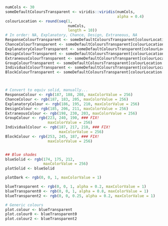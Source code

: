 
```r

numCols <- 30
someDefaultColoursTransparent <- viridis::viridis(numCols, 
                                                  alpha = 0.4)
colourLocation <- round(seq(1, 
                            numCols, 
                            length = 10))
# In order: NA, Explanatory, Chance, Design, Extraneous, NA
ResponseColourTransparent <- someDefaultColoursTransparent[colourLocation[3]]
ChanceColourTransparent <- someDefaultColoursTransparent[colourLocation[4]]
ExplanatoryColourTransparent <- someDefaultColoursTransparent[colourLocation[5]]
DesignColourTransparent <- someDefaultColoursTransparent[colourLocation[6]]
ExtraneousColourTransparent <- someDefaultColoursTransparent[colourLocation[7]]
GroupColourTransparent <- someDefaultColoursTransparent[colourLocation[8]]
IndividualColourTransparent <- someDefaultColoursTransparent[colourLocation[9]]
BlockColourTransparent <- someDefaultColoursTransparent[colourLocation[10]]



# Convert to equiv solid, manually...
ResponseColour <- rgb(187, 188, 208, maxColorValue = 256)
ChanceColour <- rgb(187, 183, 205, maxColorValue = 256)
ExplanatoryColour <- rgb(186, 195, 210, maxColorValue = 256)
DesignColour <- rgb(185, 206, 211, maxColorValue = 256)
ExtraneousColour <- rgb(198, 230, 203, maxColorValue = 256)
GroupColour <- rgb(223, 240, 190, ### FIX!
                   maxColorValue = 256)
IndividualColour <- rgb(187, 217, 210, ### FIX!
                        maxColorValue = 256)
BlockColour <- rgb(253, 245, 187, ### FIX!
                   maxColorValue = 256)


## Blue shades
blueSolid <- rgb(174, 175, 212, 
                 maxColorValue = 256)
plotSolid <- blueSolid

plotDark <- rgb(0, 0, 1, maxColorValue = 1)

blueTransparent <- rgb(0, 0, 1, alpha = 0.2, maxColorValue = 1)
blueTransparent0 <- rgb(0, 0, 1, alpha = 0.8, maxColorValue = 1)
blueTransparent2 <- rgb(0, 0, 0.25, alpha = 0.2, maxColorValue = 1)

# Generic colours    
plot.colour <- blueTransparent
plot.colour0 <- blueTransparent0
plot.colour2 <- blueTransparent2
```